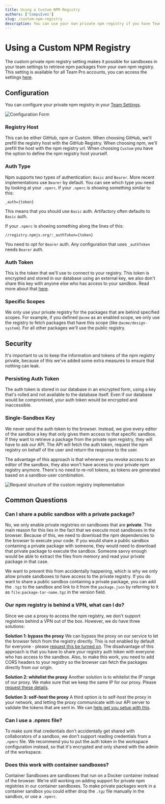 ```yaml
---
title: Using a Custom NPM Registry
authors: ['CompuIves']
slug: /custom-npm-registry
description: You can use your own private npm registry if you have Team Pro.
---
```



# Using a Custom NPM Registry

The custom private npm registry setting makes it possible for sandboxes in your
team settings to retrieve npm packages from your own npm registry. This setting
is available for all Team Pro accounts, you can access the settings
[here](https://codesandbox.io/dashboard/settings/npm-registry).

## Configuration

You can configure your private npm registry in your
[Team Settings](https://codesandbox.io/dashboard/settings/npm-registry).

![Configuration Form](../images/custom-npm-registry.jpg)

### Registry Host

This can be either GitHub, npm or Custom. When choosing GitHub, we'll prefill
the registry host with the GitHub Registry. When choosing npm, we'll prefill the
host with the npm registry url. When choosing `Custom` you have the option to
define the npm registry host yourself.

### Auth Type

Npm supports two types of authentication: `Basic` and `Bearer`. More recent
implementations use `Bearer` by default. You can see which type you need by
looking at your `.npmrc`. If your `.npmrc` is showing something similar to this:

```
_auth={token}
```

This means that you should use `Basic` auth. Artifactory often defaults to
`Basic` auth.

If your `.npmrc` is showing something along the lines of this:

```
//registry.npmjs.org/:_authToken={token}
```

You need to opt for `Bearer` auth. Any configuration that uses `_authToken`
needs `Bearer` auth.

### Auth Token

This is the token that we'll use to connect to your registry. This token is
encrypted and stored in our database using an external key, we also don't share
this key with anyone else who has access to your sandbox. Read more about that
[here](#security).

### Specific Scopes

We only use your private registry for the packages that are behind specified
scopes. For example, if you defined `@acme` as an enabled scope, we only use the
registry to fetch packages that have this scope (like `@acme/design-system`).
For all other packages we'll use the public registry.

## Security

It's important to us to keep the information and tokens of the npm registry
private, because of this we've added some extra measures to ensure that nothing
can leak.

### Persisting Auth Token

The auth token is stored in our database in an encrypted form, using a key
that's rolled and not available to the database itself. Even if our database
would be compromised, your auth token would be encrypted and inaccessible.

### Single-Sandbox Key

We never send the auth token to the browser. Instead, we give every editor of
the sandbox a key that only gives them access to that specific sandbox. If they
want to retrieve a package from the private npm registry, they will have to ask
our API. The API will fetch the auth token, request the npm registry on behalf
of the user and return the response to the user.

The advantage of this approach is that whenever you revoke access to an editor
of the sandbox, they also won't have access to your private npm registry
anymore. There's no need to re-roll tokens, as tokens are generated based on a
sandbox-user combination.

![Request structure of the custom registry implementation](../images/custom-registry-infra.jpg)

## Common Questions

### Can I share a public sandbox with a private package?

No, we only enable private registries on sandboxes that are **private**. The
main reason for this lies in the fact that we execute most sandboxes in the
browser. Because of this, we need to download the npm dependencies to the
browser to execute your code. If you would share a public sandbox containing a
private package with someone, they would need to download that private package
to execute the sandbox. Someone savvy enough would be able to extract the files
from memory and read your private package in that case.

We want to prevent this from accidentally happening, which is why we only allow
private sandboxes to have access to the private registry. If you do want to
share a public sandbox containing a private package, you can add the `.tgz` to
the sandbox and link to it from the `package.json` by referring to it as
`file:package-tar-name.tgz` in the version field.

### Our npm registry is behind a VPN, what can I do?

Since we use a proxy to access the npm registry, we don't support registries
behind a VPN out of the box. However, we do have three solutions:

**Solution 1: bypass the proxy** We can bypass the proxy on our service to let
the browser fetch from the registry directly. This is not enabled by default for
everyone - please [request this be turned on](mailto:support@codesandbox.io).
The disadvantage of this approach is that you have to share your registry auth
token with everyone who has access to the sandbox. Also, to make this work, you
need to add CORS headers to your registry so the browser can fetch the packages
directly from our origin.

**Solution 2: whitelist the proxy** Another solution is to whitelist the IP
range of our proxy. We make sure that we keep the same IP for our proxy. Please
[request these details](mailto:support@codesandbox.io).

**Solution 3: self-host the proxy** A third option is to self-host the proxy in
your network, and letting the proxy communicate with our API server to validate
the tokens that are sent in. We can
[help get you setup with this](mailto:support@codesandbox.io).

### Can I use a .npmrc file?

To make sure that credentials don't accidentally get shared with collaborators
of a sandbox, we don't support reading credentials from a `.npmrc` file. We
recommend you to put the auth token in the workspace configuration instead, so
that it's encrypted and only shared with the admin of the workspace.

### Does this work with container sandboxes?

Container Sandboxes are sandboxes that run on a Docker container instead of the
browser. We're still working on adding support for private npm registries in our
container sandboxes. To make private packages work in a container sandbox you
could either drop the `.tgz` file manually in the sandbox, or use a `.npmrc`.
